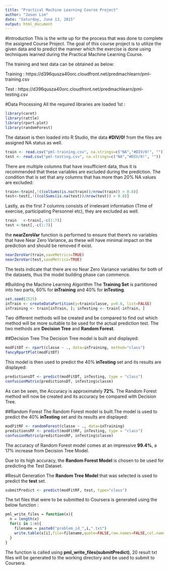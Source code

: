```yaml
---
title: "Practical Machine Learning Course Project"
author: "Jason Lim"
date: "Saturday, June 13, 2015"
output: html_document
---
```


#Introduction
This is the write up for the process that was done to complete the assigned Course Project. The goal of this course project is to utilize the given data and to predict the manner which the exercise is done using techniques learned during the Practical Machine Learning Course.

The training and test data can be obtained as below:

Training :
https://d396qusza40orc.cloudfront.net/predmachlearn/pml-training.csv

Test :
https://d396qusza40orc.cloudfront.net/predmachlearn/pml-testing.csv

#Data Processing
All the required libraries are loaded 1st :
```r
library(caret)
library(rattle)
library(rpart.plot)
library(randomForest)
```

The dataset is then loaded into R Studio, the data **#DIV/0!** from the files are assigned NA status as well.
```r
train <- read.csv("pml-training.csv", na.strings=c("NA","#DIV/0!", ""))
test <- read.csv("pml-testing.csv", na.strings=c("NA","#DIV/0!", ""))
```

There are multiple columns that have insufficient data, thus it is recommended that these variables are excluded during the prediction. The condition that is set that any columns that has more than 20% NA values are excluded:

```r
train<-train[,!((colSums(is.na(train))/nrow(train)) > 0.8)]
test<-test[,!((colSums(is.na(test))/nrow(test)) > 0.8)]
```

Lastly, as the first 7 columns consists of irrelevant information (Time of exercise, participating Personnel etc), they are excluded as well.

```r
train   <-train[,-c(1:7)]
test <-test[,-c(1:7)]
```

the **nearZeroVar** function is performed to ensure that there's no variables that have Near Zero Variance, as these will have minimal impact on the prediction and should be removed if exist.

```r
nearZeroVar(train,saveMetrics=TRUE)
nearZeroVar(test,saveMetrics=TRUE)
```

The tests indicate that there are no Near Zero Variance variables for both of the datasets, thus the model building phase can commence.

#Building the Machine Learning Algorithm
The **Training Set** is partitioned into two parts, 60% for **inTraining** and 40% for **inTesting**.

```r
set.seed(2525)
inTrain <- createDataPartition(y=train$classe, p=0.6, list=FALSE)
inTraining <- train[inTrain, ]; inTesting <- train[-inTrain, ]
```

Two different methods will be created and be compared to find out which method will be more suitable to be used for the actual prediction test. The two methods are **Decision Tree** and **Random Forest**.

##Decision Tree
The Decision Tree model is built and displayed:
```r
modFitDT <- rpart(classe ~ ., data=inTraining, method="class")
fancyRpartPlot(modFitDT)
```

This model is then used to predict the 40% **inTesting** set and its results are displayed:

```r
predictionsDT <- predict(modFitDT, inTesting, type = "class")
confusionMatrix(predictionsDT, inTesting$classe)
```

As can be seen, the Accuracy is approximately **72%**. The Random Forest method will now be created and its accuracy be compared with Decision Tree.

##Random Forest
The Random Forest model is built.The model is used to predict the 40% **inTesting** set and its results are displayed:
```r
modFitRF <- randomForest(classe ~ ., data=inTraining)
predictionsRF <- predict(modFitRF, inTesting, type = "class")
confusionMatrix(predictionsRF, inTesting$classe)
```

The accuracy of Random Forest model comes at an impressive **99.4%**, a 17% increase from Decision Tree Model.

Due to its high accuracy, the **Random Forest Model** is chosen to be used for predicting the Test Dataset.

#Result Generation
The **Random Tree Model** that was selected is used to predict the **test** set.
```r
submitPredict <- predict(modFitRF, test, type="class")
```

The txt files that were to be submitted to Coursera is generated using the below function :
```r
pml_write_files = function(x){
  n = length(x)
  for(i in 1:n){
    filename = paste0("problem_id_",i,".txt")
    write.table(x[i],file=filename,quote=FALSE,row.names=FALSE,col.names=FALSE)
  }
}
```

The function is called using **pml_write_files(submitPredict)**, 20 result txt files will be generated to the working directory and be used to submit to Coursera.


